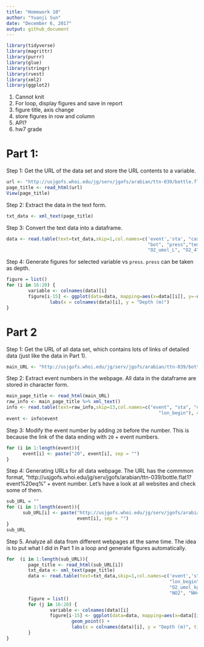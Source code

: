 ```yaml
---
title: "Homework 10"
author: "Yuanji Sun"
date: "December 6, 2017"
output: github_document
---
```


```r
library(tidyverse)
library(magrittr)
library(purrr)
library(glue)
library(stringr)
library(rvest)
library(xml2)
library(ggplot2)
```


1. Cannot knit
2. For loop, display figures and save in report
3. figure title, axis change
4. store figures in row and column
5. API?
6. hw7 grade



# Part 1:
Step 1: Get the URL of the data set and store the URL contents to a variable.
```r
url <- "http://usjgofs.whoi.edu/jg/serv/jgofs/arabian/ttn-039/bottle.flat1?event%20eq%20092111.0"
page_title <- read_html(url)
View(page_title)
```

Step 2: Extract the data in the text form.
```r
txt_data <- xml_text(page_title)
```

Step 3: Convert the text data into a dataframe.
```r
data <- read.table(text=txt_data,skip=1,col.names=c('event','sta', "cast", "date", "time", "lat_begin", "lon_begin",
                                                    "bot", "press","temp", "sal_bot","O2_ml_L", "O2_umol_kg",
                                                    "O2_umol_L", "O2_4", "NO3", "PO4", "SiO4", "NO2", "NH4"))
```

Step 4: Generate figures for selected variable vs `press`. `press` can be taken as depth.
```r
figure = list()
for (i in 16:20) {
        variable <- colnames(data)[i]
        figure[i-15] <- ggplot(data=data, mapping=aes(x=data[[i]], y=-data[[9]])) + geom_point() +
                labs(x = colnames(data)[i], y = "Depth (m)")
}
```

# Part 2

Step 1: Get the URL of all data set, which contains lots of links of detailed data (just like the data in Part 1).
```r
main_URL <- "http://usjgofs.whoi.edu/jg/serv/jgofs/arabian/ttn-039/bottle.html0%7Bdir=usjgofs.whoi.edu/jg/dir/jgofs/arabian/ttn-039/,info=usjgofs.whoi.edu/jg/info/jgofs/arabian/ttn-039/bottle%7D"
```

Step 2: Extract event numbers in the webpage. All data in the dataframe are stored in character form.
```r
main_page_title <- read_html(main_URL)
raw_info <- main_page_title %>% xml_text()
info <- read.table(text=raw_info,skip=13,col.names=c("event", "sta", "cast", "date", "time", "lat_begin",
                                                        "lon_begin"), colClasses = "character")
event <- info$event
```

Step 3: Modify the event number by adding `20` before the number. This is because the link of the data ending with `20` + event numbers.
```r
for (i in 1:length(event)){
      event[i] <- paste("20", event[i], sep = "")
}
```

Step 4: Generating URLs for all data webpage. The URL has the commmon format, "http://usjgofs.whoi.edu/jg/serv/jgofs/arabian/ttn-039/bottle.flat1?event%20eq%" + event number. Let's have a look at all websites and check some of them.
```r
sub_URL = ""
for (i in 1:length(event)){
      sub_URL[i] <- paste("http://usjgofs.whoi.edu/jg/serv/jgofs/arabian/ttn-039/bottle.flat1?event%20eq%",
                          event[i], sep = "")
}
sub_URL
```

Step 5. Analyze all data from different webpages at the same time. The idea is to put what I did in Part 1 in a loop and generate figures automatically.
```r
for  (i in 1:length(sub_URL)){
        page_title <- read_html(sub_URL[i])
        txt_data <- xml_text(page_title)
        data <- read.table(text=txt_data,skip=1,col.names=c('event','sta', "cast", "date", "time", "lat_begin",
                                                            "lon_begin","bot", "press","temp", "sal_bot","O2_ml_L",
                                                            "O2_umol_kg","O2_umol_L", "O2_4", "NO3", "PO4", "SiO4",
                                                            "NO2", "NH4"))
        figure = list()
        for (j in 16:20) {
                variable <- colnames(data)[i]
                figure[i-15] <- ggplot(data=data, mapping=aes(x=data[[i]], y=-data[[9]])) +
                        geom_point() +
                        labs(x = colnames(data)[i], y = "Depth (m)", title = paste("Event", event[i], sep = " "))
        }
}

```










```r


```




```r


```



```r


```













